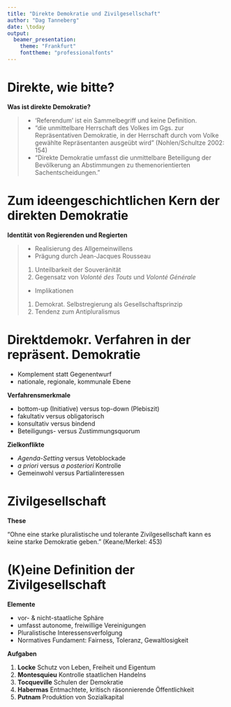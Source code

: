 ```yaml
---
title: "Direkte Demokratie und Zivilgesellschaft"
author: "Dag Tanneberg"
date: \today
output:
  beamer_presentation:
    theme: "Frankfurt"
    fonttheme: "professionalfonts"
---
```


# Direkte, wie bitte?

**Was ist direkte Demokratie?**

> - 'Referendum' ist ein Sammelbegriff und keine Definition.
> - "die unmittelbare Herrschaft des Volkes im Ggs. zur
  Repräsentativen Demokratie, in der Herrschaft durch vom
  Volke gewählte Repräsentanten ausgeübt wird"
  (Nohlen/Schultze 2002: 154)
> - "Direkte Demokratie umfasst die unmittelbare Beteiligung
  der Bevölkerung an Abstimmungen zu themenorientierten
  Sachentscheidungen." \href{http://link.springer.com/book/10.1007/978-3-658-06363-4}{(\textcolor{blue}{Kersting 2016: 309})}
  
# Zum ideengeschichtlichen Kern der direkten Demokratie

**Identität von Regierenden und Regierten**

> - Realisierung des Allgemeinwillens
> - Prägung durch Jean-Jacques Rousseau
      1. Unteilbarkeit der Souveränität
      2. Gegensatz von *Volonté des Touts* und *Volonté Générale*
> - Implikationen
    1. Demokrat. Selbstregierung als Gesellschaftsprinzip
    2. Tendenz zum Antipluralismus

# Direktdemokr. Verfahren in der repräsent. Demokratie

- Komplement statt Gegenentwurf
- nationale, regionale, kommunale Ebene

**Verfahrensmerkmale**

- bottom-up (Initiative) versus top-down (Plebiszit)
- fakultativ versus obligatorisch
- konsultativ versus bindend
- Beteiligungs- versus Zustimmungsquorum

**Zielkonflikte**

- *Agenda-Setting* versus Vetoblockade
- *a priori* versus *a posteriori* Kontrolle
- Gemeinwohl versus Partialinteressen

# Zivilgesellschaft

**These**

"Ohne eine starke pluralistische und tolerante
  Zivilgesellschaft kann es keine starke Demokratie
  geben." (Keane/Merkel: 453)

# (K)eine Definition der Zivilgesellschaft

**Elemente**

- vor- & nicht-staatliche Sphäre
- umfasst autonome, freiwillige Vereinigungen
- Pluralistische Interessensverfolgung
- Normatives Fundament: Fairness, Toleranz, Gewaltlosigkeit

**Aufgaben**

1. **Locke** Schutz von Leben, Freiheit und Eigentum
2. **Montesquieu** Kontrolle staatlichen Handelns
3. **Tocqueville** Schulen der Demokratie
4. **Habermas** Entmachtete, kritisch räsonnierende Öffentlichkeit
5. **Putnam** Produktion von Sozialkapital
